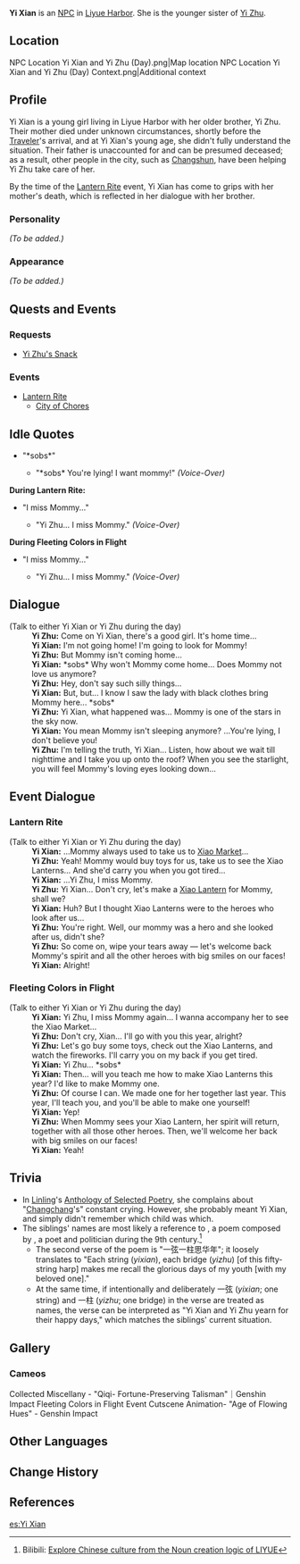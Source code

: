 {{Meta
<!-- REMOVE THIS TEMPLATE AFTER ADDING MISSING INFO -->
|missing_NPC_profile  = yes
}}
{{Character Infobox
|image            = NPC Yi Xian.png
|type             = NPC
|region           = Liyue
|sibling          = Yi Zhu
}}
'''Yi Xian''' {{Lang|zh=一弦|zh_rm=Yī Xián}} is an [[NPC]] in [[Liyue Harbor]]. She is the younger sister of [[Yi Zhu]].

==Location==
<gallery hideaddbutton="true" captionalign="center">
NPC Location Yi Xian and Yi Zhu (Day).png|Map location
NPC Location Yi Xian and Yi Zhu (Day) Context.png|Additional context
</gallery>

==Profile==
<!-- detailed story/lore information goes here -->
Yi Xian is a young girl living in Liyue Harbor with her older brother, Yi Zhu. Their mother died under unknown circumstances, shortly before the [[Traveler]]'s arrival, and at Yi Xian's young age, she didn't fully understand the situation. Their father is unaccounted for and can be presumed deceased; as a result, other people in the city, such as [[Changshun]], have been helping Yi Zhu take care of her.

By the time of the [[Lantern Rite]] event, Yi Xian has come to grips with her mother's death, which is reflected in her dialogue with her brother.

===Personality===
''(To be added.)''

===Appearance===
''(To be added.)''

==Quests and Events==
===Requests===
* [[Yi Zhu's Snack]]

===Events===
* [[Lantern Rite]]
** [[City of Chores]]

==Idle Quotes==
* "*sobs*"
**{{A|VO Yi Xian 01.ogg}} "*sobs* You're lying! I want mommy!" ''(Voice-Over)''

'''During Lantern Rite:'''
* "I miss Mommy..."
** {{A|VO Yi Xian 01 (Lantern Rite).ogg}} "Yi Zhu... I miss Mommy." ''(Voice-Over)''

'''During Fleeting Colors in Flight'''
* "I miss Mommy..."
** {{A|VO Yi Xian 01 (Lantern Rite).ogg}} "Yi Zhu... I miss Mommy." ''(Voice-Over)''

==Dialogue==
{{Dialogue start}}
;(Talk to either Yi Xian or Yi Zhu during the day)
:'''Yi Zhu:''' Come on Yi Xian, there's a good girl. It's home time...
:'''Yi Xian:''' I'm not going home! I'm going to look for Mommy!
:'''Yi Zhu:''' But Mommy isn't coming home...
:'''Yi Xian:''' *sobs* Why won't Mommy come home... Does Mommy not love us anymore?
:'''Yi Zhu:''' Hey, don't say such silly things...
:'''Yi Xian:''' But, but... I know I saw the lady with black clothes bring Mommy here... *sobs*
:'''Yi Zhu:''' Yi Xian, what happened was... Mommy is one of the stars in the sky now.
:'''Yi Xian:''' You mean Mommy isn't sleeping anymore? ...You're lying, I don't believe you!
:'''Yi Zhu:''' I'm telling the truth, Yi Xian... Listen, how about we wait till nighttime and I take you up onto the roof? When you see the starlight, you will feel Mommy's loving eyes looking down...
{{Dialogue end}}

==Event Dialogue==
===Lantern Rite===
{{Dialogue start}}
;(Talk to either Yi Xian or Yi Zhu during the day)
:'''Yi Xian:''' ...Mommy always used to take us to [[Xiao Market]]...
:'''Yi Zhu:''' Yeah! Mommy would buy toys for us, take us to see the Xiao Lanterns... And she'd carry you when you got tired...
:'''Yi Xian:''' ...Yi Zhu, I miss Mommy.
:'''Yi Zhu:''' Yi Xian... Don't cry, let's make a [[Xiao Lantern]] for Mommy, shall we?
:'''Yi Xian:''' Huh? But I thought Xiao Lanterns were to {{sic|rerember}} the heroes who look after us...
:'''Yi Zhu:''' You're right. Well, our mommy was a hero and she looked after us, didn't she?
:'''Yi Zhu:''' So come on, wipe your tears away &mdash; let's welcome back Mommy's spirit and all the other heroes with big smiles on our faces!
:'''Yi Xian:''' Alright!
{{Dialogue end}}

===Fleeting Colors in Flight===
{{Dialogue start}}
;(Talk to either Yi Xian or Yi Zhu during the day)
:'''Yi Xian:''' Yi Zhu, I miss Mommy again... I wanna accompany her to see the Xiao Market...
:'''Yi Zhu:''' Don't cry, Xian... I'll go with you this year, alright?
:'''Yi Zhu:''' Let's go buy some toys, check out the Xiao Lanterns, and watch the fireworks. I'll carry you on my back if you get tired.
:'''Yi Xian:''' Yi Zhu... *sobs*
:'''Yi Xian:''' Then... will you teach me how to make Xiao Lanterns this year? I'd like to make Mommy one.
:'''Yi Zhu:''' Of course I can. We made one for her together last year. This year, I'll teach you, and you'll be able to make one yourself!
:'''Yi Xian:''' Yep!
:'''Yi Zhu:''' When Mommy sees your Xiao Lantern, her spirit will return, together with all those other heroes. Then, we'll welcome her back with big smiles on our faces!
:'''Yi Xian:''' Yeah!
{{Dialogue end}}

==Trivia==
* In [[Linling]]'s [[Linling's Anthology of Selected Poetry|Anthology of Selected Poetry]], she complains about "[[Changchang]]'s" constant crying. However, she probably meant Yi Xian, and simply didn't remember which child was which.
* The siblings' names are most likely a reference to {{Lang|''The Inlaid Harp''|zh=锦瑟|zh_rm=Jǐnsè}}, a poem composed by {{w|Li Shangyin}}, a poet and politician during the 9th century.<ref>Bilibili: [https://www.bilibili.com/read/cv11580141/ Explore Chinese culture from the Noun creation logic of LIYUE]</ref>
** The second verse of the poem is "一弦一柱思华年"; it loosely translates to "Each string (''yixian''), each bridge (''yizhu'') [of this fifty-string harp] makes me recall the glorious days of my youth [with my beloved one]."
** At the same time, if intentionally and deliberately 一弦 (''yixian''; one string) and 一柱 (''yizhu''; one bridge) in the verse are treated as names, the verse can be interpreted as "Yi Xian and Yi Zhu yearn for their happy days," which matches the siblings' current situation.

==Gallery==
===Cameos===
<gallery hideaddbutton="true" captionalign="center">
Collected Miscellany - "Qiqi- Fortune-Preserving Talisman"｜Genshin Impact
Fleeting Colors in Flight Event Cutscene Animation- "Age of Flowing Hues" - Genshin Impact
</gallery>

==Other Languages==
{{Other Languages
|default_hidden = 1
|en      = Yi Xian
|zhs     = 一弦
|zhs_rm  = Yī Xián
|zht     = 一弦
|zht_rm  = Yī Xián
<!-- |zh_tl   = One String -->|ja      = 一弦
|ja_rm   = Ichigen{{Assumed}}
|ko      = 일현
|ko_rm   = Il Ju
|es      = Yi Xian
|fr      = Yixian
|ru      = И Сянь
|th      = Yi Xian
|vi      = Yi Xian
|de      = Yi Xian
|id      = Yi Xian
|pt      = Yi Xian
}}

==Change History==
{{Change History|1.0}}

==References==
{{Reflist}}

[[es:Yi Xian]]